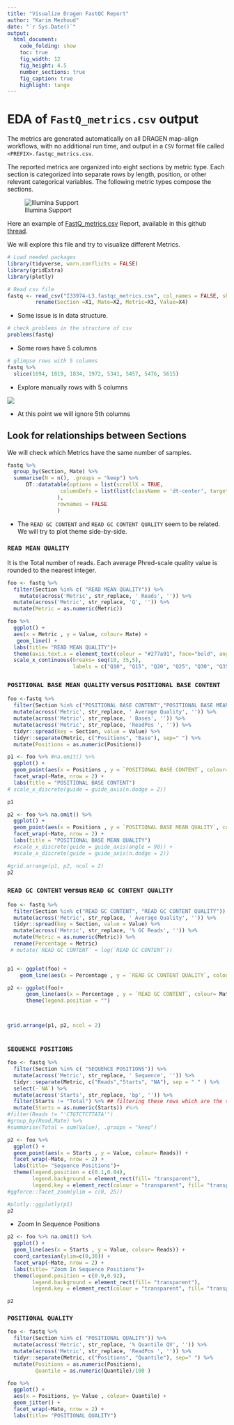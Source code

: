 ```yaml
---
title: "Visualize Dragen FastQC Report"
author: "Karim Mezhoud"
date: "`r Sys.Date()`"
output: 
  html_document:
    code_folding: show
    toc: true
    fig_width: 12
    fig_height: 4.5
    number_sections: true
    fig_caption: true
    highlight: tango
---
```


# EDA of `FastQ_metrics.csv` output

The metrics are generated automatically on all DRAGEN map-align workflows, with no additional run time, and output in a `CSV` format file called `<PREFIX>.fastqc_metrics.csv`. 

The reported metrics are organized into eight sections by metric type. Each section is categorized into separate rows by length, position, or other relevant categorical variables. The following metric types compose the sections. 

![Illumina Support](img/fastQC_structure.png)

Here an example of [FastQ_metrics.csv](https://github.com/ewels/MultiQC/files/9564840/I33974-L3.fastqc_metrics.csv) Report,  available in this github [thread](https://github.com/ewels/MultiQC/issues/1737).

We will explore this file and try to visualize different Metrics.

```r
# Load needed packages
library(tidyverse, warn.conflicts = FALSE)
library(gridExtra)
library(plotly)
```


```r
# Read csv file
fastq <- read_csv("I33974-L3.fastqc_metrics.csv", col_names = FALSE, show_col_types = FALSE) %>%
         rename(Section =X1, Mate=X2, Metric=X3, Value=X4)

```

* Some issue is in data structure.

```r
# check problems in the structure of csv
problems(fastq)
```
* Some rows have 5 columns

```r
# glimpse rows with 5 columns
fastq %>%
  slice(1694, 1819, 1834, 1972, 5341, 5457, 5476, 5615)
```

* Explore manually rows with 5 columns

![](img/problem.png)

* At this point we will ignore 5th columns

## Look for relationships between Sections

We will check which Metrics have the same number of samples.

```r
fastq %>%
  group_by(Section, Mate) %>%
  summarise(N = n(), .groups = "keep") %>%
      DT::datatable(options = list(scrollX = TRUE,
                 columnDefs = list(list(className = 'dt-center', targets = "_all"))
                ),
                rownames = FALSE
                )
```

* The `READ GC CONTENT` and `READ GC CONTENT QUALITY` seem to be related.  We will try to plot theme side-by-side.


### `READ MEAN QUALITY`

It is the Total number of reads. Each average Phred-scale quality value is rounded to the nearest integer.

```r
foo <- fastq %>%
  filter(Section %in% c( "READ MEAN QUALITY")) %>%
    mutate(across('Metric', str_replace, ' Reads', '')) %>%
  mutate(across('Metric', str_replace, 'Q', '')) %>%
  mutate(Metric = as.numeric(Metric)) 

foo %>%
  ggplot() +
  aes(x = Metric , y = Value, colour= Mate) +
   geom_line() +
  labs(title= "READ MEAN QUALITY")+
  theme(axis.text.x = element_text(colour = "#277a91", face="bold", angle = 45))+
  scale_x_continuous(breaks= seq(10, 35,5),
                     labels = c("Q10", "Q15", "Q20", "Q25", "Q30", "Q35"))

```

###  `POSITIONAL BASE MEAN QUALITY` versus `POSITIONAL BASE CONTENT`

```r
foo <-fastq %>%
  filter(Section %in% c("POSITIONAL BASE CONTENT","POSITIONAL BASE MEAN QUALITY"))  %>%
  mutate(across('Metric', str_replace, ' Average Quality', '')) %>%
  mutate(across('Metric', str_replace, ' Bases', '')) %>%
  mutate(across('Metric', str_replace, 'ReadPos ', '')) %>%
  tidyr::spread(key = Section, value = Value) %>%
  tidyr::separate(Metric, c("Positions", "Base"), sep=" ") %>%
  mutate(Positions = as.numeric(Positions)) 

p1 <- foo %>% #na.omit() %>%
  ggplot() +
  geom_point(aes(x = Positions , y = `POSITIONAL BASE CONTENT`, colour= Base)) +
  facet_wrap(~Mate, nrow = 2) +
  labs(title = "POSITIONAL BASE CONTENT")
# scale_x_discrete(guide = guide_axis(n.dodge = 2)) 

p1


```


```r


p2 <- foo %>% na.omit() %>%
  ggplot() +
  geom_point(aes(x = Positions , y = `POSITIONAL BASE MEAN QUALITY`, colour= Base)) +
  facet_wrap(~Mate, nrow = 2) +
  labs(title = "POSITIONAL BASE MEAN QUALITY")
  #scale_x_discrete(guide = guide_axis(angle = 90)) +
  #scale_x_discrete(guide = guide_axis(n.dodge = 2)) 

#grid.arrange(p1, p2, ncol = 2)
p2
```

### `READ GC CONTENT` versus `READ GC CONTENT QUALITY`

```r

foo <- fastq %>%
  filter(Section %in% c("READ GC CONTENT", "READ GC CONTENT QUALITY")) %>%
  mutate(across('Metric', str_replace, ' Average Quality', '')) %>%
  tidyr::spread(key = Section, value = Value) %>%
  mutate(across('Metric', str_replace, '% GC Reads', '')) %>%
  mutate(Metric = as.numeric(Metric)) %>%
  rename(Percentage = Metric)
 # mutate(`READ GC CONTENT` = log(`READ GC CONTENT`)) 


p1 <- ggplot(foo) +
    geom_line(aes(x = Percentage , y = `READ GC CONTENT QUALITY`, colour= Mate))

p2 <- ggplot(foo)+
      geom_line(aes(x = Percentage , y = `READ GC CONTENT`, colour= Mate))+
      theme(legend.position = "")



grid.arrange(p1, p2, ncol = 2)
  

```


### `SEQUENCE POSITIONS`

```r
foo <- fastq %>%
  filter(Section %in% c( "SEQUENCE POSITIONS")) %>%
  mutate(across('Metric', str_replace, ' Sequence', '')) %>%
  tidyr::separate(Metric, c("Reads","Starts", "NA"), sep = " " ) %>%
  select(-`NA`) %>%
  mutate(across('Starts', str_replace, 'bp', '')) %>%
  filter(Starts != "Total") %>% ## filtering these rows which are the some of each read.
  mutate(Starts = as.numeric(Starts)) #%>%
#filter(Reads != "'CTGTCTCTTATA'")
#group_by(Read,Mate) %>%
#summarise(Total = sum(Value), .groups = "keep")

p2 <- foo %>% 
  ggplot() +
  geom_point(aes(x = Starts , y = Value, colour= Reads)) +
  facet_wrap(~Mate, nrow = 2) +
  labs(title= "Sequence Positions")+
  theme(legend.position = c(0.1,0.84), 
        legend.background = element_rect(fill= "transparent"),
        legend.key = element_rect(colour = "transparent", fill= "transparent"))
#ggforce::facet_zoom(ylim = c(0, 25))

#plotly::ggplotly(p1)
p2
```



* Zoom In Sequence Positions

```r
p2 <- foo %>% na.omit() %>%
  ggplot() +
  geom_line(aes(x = Starts , y = Value, colour= Reads)) +
  coord_cartesian(ylim=c(0,30)) +
  facet_wrap(~Mate, nrow = 2) +
  labs(title= "Zoom In Sequence Positions")+
  theme(legend.position = c(0.9,0.92), 
        legend.background = element_rect(fill= "transparent"),
        legend.key = element_rect(colour = "transparent", fill= "transparent"))

p2
```



### `POSITIONAL QUALITY`

```r
foo <- fastq %>%
  filter(Section %in% c( "POSITIONAL QUALITY")) %>%
  mutate(across('Metric', str_replace, '% Quantile QV', '')) %>%
  mutate(across('Metric', str_replace, 'ReadPos ', '')) %>%
  tidyr::separate(Metric, c("Positions", "Quantile"), sep=" ") %>%
  mutate(Positions = as.numeric(Positions),
         Quantile = as.numeric(Quantile)/100 )

foo %>%
  ggplot() +
  aes(x = Positions, y= Value , colour= Quantile) +
  geom_jitter() +
  facet_wrap(~Mate, nrow = 2) +
  labs(title= "POSITIONAL QUALITY")
  
```

